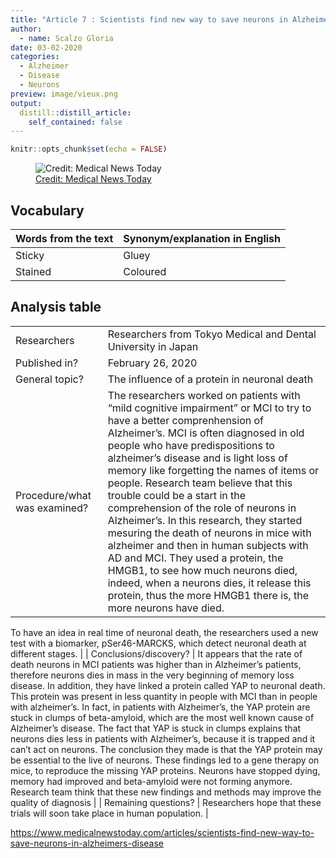```yaml
---
title: "Article 7 : Scientists find new way to save neurons in Alzheimer’s disease"
author:
  - name: Scalzo Gloria
date: 03-02-2020
categories:
  - Alzheimer 
  - Disease
  - Neurons
preview: image/vieux.png
output:
  distill::distill_article:
    self_contained: false
---
```


```r
knitr::opts_chunk$set(echo = FALSE)
```

![[ Credit: Medical News Today ](https://www.medicalnewstoday.com/articles/scientists-find-new-way-to-save-neurons-in-alzheimers-disease) ](image/vieux.png)

## Vocabulary 

| Words from the text | Synonym/explanation in English |
| ------------------- | ------------------------------ |
| Sticky | Gluey |
| Stained | Coloured | 



## Analysis table 

|                              |                                                                     |
| ---------------------------- | ------------------------------------------------------------------- |
| Researchers                  | Researchers from Tokyo Medical and Dental University in Japan |
| Published in?                | February 26, 2020                                                       |
| General topic?               | The influence of a protein in neuronal death |
| Procedure/what was examined? | The researchers worked on patients with "mild cognitive impairment" or MCI to try to have a better comprenhension of Alzheimer's. MCI is often diagnosed in old people who have predispositions to alzheimer's disease and is light loss of memory like forgetting the names of items or people. Research team believe that this trouble could be a start in the comprehension of the role of neurons in Alzheimer's. In this research, they started mesuring the death of neurons in mice with alzheimer and then in human subjects with AD and MCI. They used a protein, the HMGB1, to see how much neurons died, indeed, when a neurons dies, it release this protein, thus the more HMGB1 there is, the more neurons have died. 

To have an idea in real time of neuronal death, the researchers used a new test with a biomarker, pSer46-MARCKS, which detect neuronal death at different stages. 
|
| Conclusions/discovery?       | It appears that the rate of death neurons in MCI patients was higher than in Alzheimer's patients, therefore neurons dies in mass in the very beginning of memory loss disease. 
In addition, they have linked a protein called YAP to neuronal death. This protein was present in less quantity in people with MCI than in people with alzheimer's. In fact, in patients with Alzheimer's, the YAP protein are stuck in clumps of beta-amyloid, which are the most well known cause of Alzheimer's disease. The fact that YAP is stuck in clumps explains that neurons dies less in patients with Alzheimer's, because it is trapped and it can't act on neurons. The conclusion they made is that the YAP protein may be essential to the live of neurons.
These findings led to a gene therapy on mice, to reproduce the missing YAP proteins. Neurons have stopped dying, memory had improved and beta-amyloid were not forming anymore. 
Research team think that these new findings and methods may improve the quality of diagnosis |
| Remaining questions?         | Researchers hope that these trials will soon take place in human population.  |

<https://www.medicalnewstoday.com/articles/scientists-find-new-way-to-save-neurons-in-alzheimers-disease>


